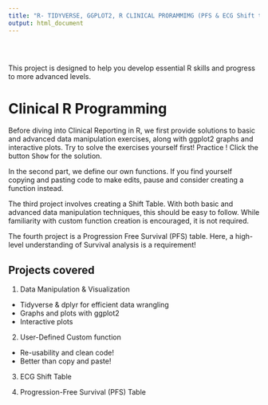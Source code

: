 ```yaml
---
title: "R- TIDYVERSE, GGPLOT2, R CLINICAL PRORAMMIMG (PFS & ECG Shift table)"
output: html_document
---
```


<style type="text/css">
.title {
  display: none;
}

#getting-started img {
  margin-right: 10px;
}

</style>

<div class="row" style="padding-top: 30px;">

This project is designed to help you develop essential R skills and progress to more advanced levels.

# **Clinical R Programming**

Before diving into Clinical Reporting in R, we first provide solutions to basic and advanced data manipulation exercises, along with ggplot2 graphs and interactive 
plots. Try to solve the exercises yourself first! Practice ! Click the button 
<tt>Show</tt> for the solution.

In the second part, we define our own functions. If you find yourself copying and pasting code to make edits, pause and consider creating a function instead.

The third project involves creating a Shift Table. With both basic and advanced data manipulation techniques, this should be easy to follow. While familiarity with custom function creation is encouraged, it is not required.

The fourth project is a Progression Free Survival (PFS) table. Here, a high-level
understanding of Survival analysis is a requirement!

## Projects covered

1. Data Manipulation & Visualization
- Tidyverse & dplyr for efficient data wrangling
- Graphs and plots with ggplot2 
- Interactive plots

2. User-Defined Custom function
- Re-usability and clean code!
- Better than copy and paste!

3. ECG Shift Table

3. Progression-Free Survival (PFS) Table







